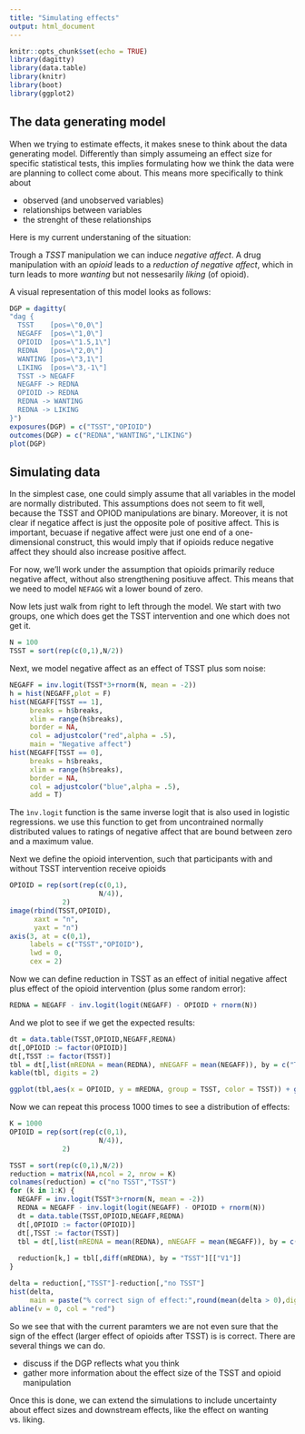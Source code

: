 ```yaml
---
title: "Simulating effects"
output: html_document
---
```


```r
knitr::opts_chunk$set(echo = TRUE)
library(dagitty)
library(data.table)
library(knitr)
library(boot)
library(ggplot2)
```

## The data generating model


When we trying to estimate effects, it makes snese to think about the data generating model. Differently than simply assumeing an effect size for specific statistical tests, this implies formulating how we think the data were are planning to collect come about. This means more specifically to think about 

* observed (and unobserved variables)
* relationships between variables
* the strenght of these relationships

Here is my current understaning of the situation:

Trough a _TSST_ manipulation we can induce _negative affect_. A drug manipulation with an _opioid_ leads to a _reduction of negative affect_, which in turn leads to more _wanting_ but not nessesarily _liking_ (of opioid).

A visual representation of this model looks as follows:

```r
DGP = dagitty(
"dag {
  TSST    [pos=\"0,0\"]
  NEGAFF  [pos=\"1,0\"]
  OPIOID  [pos=\"1.5,1\"]
  REDNA   [pos=\"2,0\"]
  WANTING [pos=\"3,1\"]
  LIKING  [pos=\"3,-1\"]
  TSST -> NEGAFF
  NEGAFF -> REDNA
  OPIOID -> REDNA
  REDNA -> WANTING
  REDNA -> LIKING
}")
exposures(DGP) = c("TSST","OPIOID")
outcomes(DGP) = c("REDNA","WANTING","LIKING")
plot(DGP)
```

## Simulating data

In the simplest case, one could simply assume that all variables in the model are normally distributed. This assumptions does not seem to fit well, because the TSST and OPIOD manipulations are binary. Moreover, it is not clear if negatice affect is just the opposite pole of positive affect. This is important, becuase if negative affect were just one end of a one-dimensional construct, this would imply that if opioids reduce negative affect they should also increase positive affect. 

For now, we'll work under the assumption that opioids primarily reduce negative affect, without also strengthening positiuve affect. This means that we need to model `NEFAGG` wit a lower bound of zero.

Now lets just walk from right to left through the model. We start with two groups, one which does get the TSST intervention and one which does not get it.

```r
N = 100
TSST = sort(rep(c(0,1),N/2))
```

Next, we model negative affect as an effect of TSST plus som noise:
```r
NEGAFF = inv.logit(TSST*3+rnorm(N, mean = -2))
h = hist(NEGAFF,plot = F)
hist(NEGAFF[TSST == 1],
     breaks = h$breaks,
     xlim = range(h$breaks),
     border = NA,
     col = adjustcolor("red",alpha = .5),
     main = "Negative affect")
hist(NEGAFF[TSST == 0],
     breaks = h$breaks,
     xlim = range(h$breaks),
     border = NA,
     col = adjustcolor("blue",alpha = .5),
     add = T)
```

The `ìnv.logit` function is the same inverse logit that is also used in logistic regressions. we use this function to get from uncontrained normally distributed values to ratings of negative affect that are bound between zero and a maximum value. 


Next we define the opioid intervention, such that participants with and without TSST intervention receive opioids

```r
OPIOID = rep(sort(rep(c(0,1),
                      N/4)),
             2)
image(rbind(TSST,OPIOID),
      xaxt = "n",
      yaxt = "n")
axis(3, at = c(0,1),
     labels = c("TSST","OPIOID"),
     lwd = 0,
     cex = 2)
```


Now we can define reduction in TSST as an effect of initial negative affect plus effect of the opioid intervention (plus some random error):
```r
REDNA = NEGAFF - inv.logit(logit(NEGAFF) - OPIOID + rnorm(N))
```

And we plot to see if we get the expected results:

```r
dt = data.table(TSST,OPIOID,NEGAFF,REDNA)
dt[,OPIOID := factor(OPIOID)]
dt[,TSST := factor(TSST)]
tbl = dt[,list(mREDNA = mean(REDNA), mNEGAFF = mean(NEGAFF)), by = c("TSST","OPIOID")]
kable(tbl, digits = 2)

ggplot(tbl,aes(x = OPIOID, y = mREDNA, group = TSST, color = TSST)) + geom_line()
```


Now we can repeat this process 1000 times to see a distribution of effects:

```r
K = 1000
OPIOID = rep(sort(rep(c(0,1),
                      N/4)),
             2)

TSST = sort(rep(c(0,1),N/2))
reduction = matrix(NA,ncol = 2, nrow = K)
colnames(reduction) = c("no TSST","TSST")
for (k in 1:K) {
  NEGAFF = inv.logit(TSST*3+rnorm(N, mean = -2))
  REDNA = NEGAFF - inv.logit(logit(NEGAFF) - OPIOID + rnorm(N))
  dt = data.table(TSST,OPIOID,NEGAFF,REDNA)
  dt[,OPIOID := factor(OPIOID)]
  dt[,TSST := factor(TSST)]
  tbl = dt[,list(mREDNA = mean(REDNA), mNEGAFF = mean(NEGAFF)), by = c("TSST","OPIOID")]
  
  reduction[k,] = tbl[,diff(mREDNA), by = "TSST"][["V1"]]
}

delta = reduction[,"TSST"]-reduction[,"no TSST"]
hist(delta, 
     main = paste("% correct sign of effect:",round(mean(delta > 0),digits = 2)))
abline(v = 0, col = "red")

```


So we see that with the current paramters we are not even sure that the sign of the effect (larger effect of opioids after TSST) is is correct.
There are several things we can do. 

* discuss if the DGP reflects what you think
* gather more information about the effect size of the TSST and opioid manipulation

Once this is done, we can extend the simulations to include uncertainty about effect sizes and downstream effects, like the effect on wanting vs. liking.

